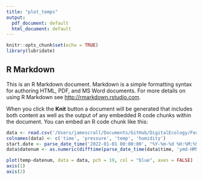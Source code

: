 ```yaml
---
title: "plot_temps"
output:
  pdf_document: default
  html_document: default
---
```


```r
knitr::opts_chunk$set(echo = TRUE)
library(lubridate)
```

## R Markdown

This is an R Markdown document. Markdown is a simple formatting syntax for authoring HTML, PDF, and MS Word documents. For more details on using R Markdown see <http://rmarkdown.rstudio.com>.

When you click the **Knit** button a document will be generated that includes both content as well as the output of any embedded R code chunks within the document. You can embed an R code chunk like this:

```r

data <- read.csv('/Users/jamescrall/Documents/GitHub/DigitalEcology/Feather/examples/TemperatureLogger/inside_logger.csv')
colnames(data) <- c('time', 'pressure', 'temp', 'humidity')
start.date <- parse_date_time('2022-01-01 00:00:00', "%Y-%m-%d %H:%M:%S")
data$datenum <- as.numeric(difftime(parse_date_time(data$time, 'ymd-HMS'),start.date))

plot(temp~datenum, data = data, pch = 19, col = "blue", axes = FALSE)
axis(1)
axis(2)
```
